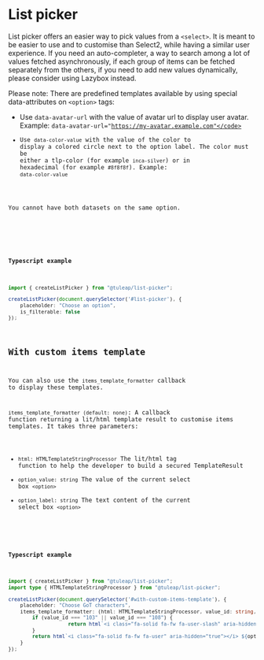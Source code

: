 
<Meta of={ListPickerStories}/>

# List picker

List picker offers an easier way to pick values from a <code>&lt;select&gt;</code>. It is meant to be easier to use and to customise than Select2, while having a similar user experience.
If you need an auto-completer, a way to search among a lot of values fetched asynchronously, if each group of items can be fetched separately from the others, if you need to add new values dynamically, please consider using Lazybox instead.

Please note: There are predefined templates available by using special data-attributes on <code>&lt;option&gt;</code> tags:

- Use <code>data-avatar-url</code> with the value of avatar url to display user avatar. Example: <code>data-avatar-url="https://my-avatar.example.com"</code>
- Use <code>data-color-value</code> with the value of the color to display a colored circle next to the option label. The color must be either a tlp-color (for example <code>inca-silver</code>) or in hexadecimal (for example <code>#8f8f8f</code>). Example: <code>data-color-value</code>

You cannot have both datasets on the same option.

<Canvas withToolbar={true} of={ListPickerStories.ListPicker}></Canvas>

<Controls></Controls>

#### Typescript example

```typescript
import { createListPicker } from "@tuleap/list-picker";

createListPicker(document.querySelector('#list-picker'), {
    placeholder: "Choose an option",
    is_filterable: false
});
```

## With custom items template

You can also use the <code>items_template_formatter</code> callback to display these templates.

<code>items_template_formatter (default: none)</code>: A callback function returning a lit/html template result to customise items templates.
It takes three parameters:
- <code>html: HTMLTemplateStringProcessor</code> The lit/html tag function to help the developer to build a secured TemplateResult
- <code>option_value: string</code> The value of the current select box <code>&lt;option&gt;</code>
- <code>option_label: string</code> The text content of the current select box <code>&lt;option&gt;</code>


<Canvas withToolbar={true} of={ListPickerStories.WithCustomItemsTemplate}></Canvas>

#### Typescript example

```typescript
import { createListPicker } from "@tuleap/list-picker";
import type { HTMLTemplateStringProcessor } from "@tuleap/list-picker";

createListPicker(document.querySelector('#with-custom-items-template'), {
    placeholder: "Choose GoT characters",
    items_template_formatter: (html: HTMLTemplateStringProcessor, value_id: string, option_label: string): string => {
        if (value_id === "103" || value_id === "108") {
                    return html`<i class="fa-solid fa-fw fa-user-slash" aria-hidden="true"></i> ${option_label}`;
        }
        return html`<i class="fa-solid fa-fw fa-user" aria-hidden="true"></i> ${option_label}`;
    }
});
```
